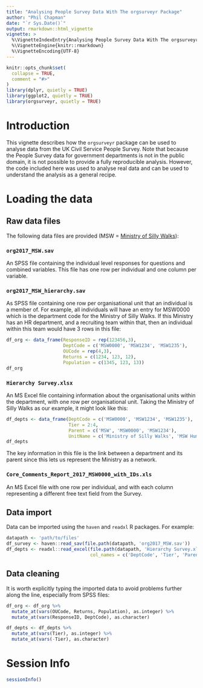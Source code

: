 ```yaml
---
title: "Analysing People Survey Data With The orgsurveyr Package"
author: "Phil Chapman"
date: "`r Sys.Date()`"
output: rmarkdown::html_vignette
vignette: >
  %\VignetteIndexEntry{Analysing People Survey Data With The orgsurveyr Package}
  %\VignetteEngine{knitr::rmarkdown}
  %\VignetteEncoding{UTF-8}
---
```


```r
knitr::opts_chunk$set(
  collapse = TRUE,
  comment = "#>"
)
library(dplyr, quietly = TRUE)
library(ggplot2, quietly = TRUE)
library(orgsurveyr, quietly = TRUE)

```

# Introduction

This vignette describes how the `orgsurveyr` package can be used to analyse data from the UK Civil Service People Survey.  Note that because the People Survey data for government departments is not in the public domain, it is not possible to provide a fully reproducible analysis. However, the code included here was used to analyse real data and can be used to understand the analysis as a general recipe.

# Loading the data

## Raw data files

The following data files are provided (MSW = [Ministry of Silly Walks](https://www.youtube.com/watch?v=iV2ViNJFZC8)):

### `org2017_MSW.sav` 

An SPSS file containing the individual level responses for questions and combined variables.  This file has one row per individual and one column per variable.

### `org2017_MSW_hierarchy.sav`

As SPSS file containing one row per organisational unit that an individual is a member of.  For example, all individuals will have an entry for MSW0000 which is the department code for the Ministry of Silly Walks.  If this Ministry has an HR department, and a recruiting team within that, then an individual within this team would have 3 rows in this file:

```r
df_org <- data_frame(ResponseID = rep(123456,3),
                     DeptCode = c('MSW0000', 'MSW1234', 'MSW1235'),
                     OUCode = rep(4,3),
                     Returns = c(1234, 123, 12),
                     Population = c(1345, 123, 13))
df_org
```

### `Hierarchy Survey.xlsx`

An MS Excel file containing information about the organisational units within the department, with one row per organisational unit.  Taking the Ministry of Silly Walks as our example, it might look like this:

```r
df_depts <- data_frame(DeptCode = c('MSW0000', 'MSW1234', 'MSW1235'),
                       Tier = 2:4,
                       Parent = c('MSW', 'MSW0000', 'MSW1234'),
                       UnitName = c('Ministry of Silly Walks', 'MSW Human Resources', 'MSW HR Recruiting Team'))
df_depts

```

The key information in this file is the link between a department and its parent since this lets us represent the Ministry as a network.

### `Core_Comments_Report_2017_MSW0000_with_IDs.xls`

An MS Excel file with one row per individual, and with each column representing a different free text field from the Survey.

## Data import

Data can be imported using the `haven` and `readxl` R packages.  For example:

```r
datapath <- 'path/to/files'
df_survey <- haven::read_sav(file.path(datapath, 'org2017_MSW.sav'))
df_depts <- readxl::read_excel(file.path(datapath, 'Hierarchy Survey.xlsx'), 
                               col_names = c('DeptCode', 'Tier', 'Parent', 'UnitName'), skip = 1)
```

## Data cleaning

It is worth explicitly typing the imported data to avoid problems further along the line, especially from SPSS files:

```r
df_org <- df_org %>%
  mutate_at(vars(OUCode, Returns, Population), as.integer) %>%
  mutate_at(vars(ResponseID, DeptCode), as.character)

df_depts <- df_depts %>%
  mutate_at(vars(Tier), as.integer) %>%
  mutate_at(vars(-Tier), as.character)

```

# Session Info

```r
sessionInfo()
```

